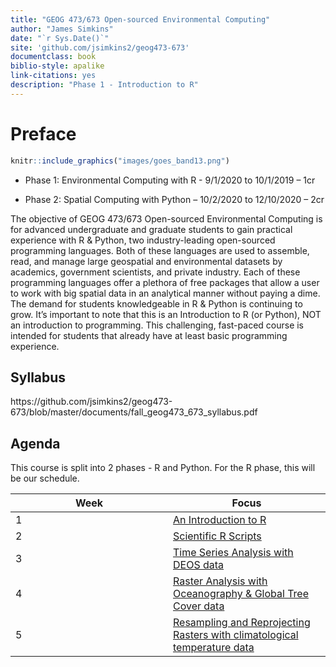 ```yaml
--- 
title: "GEOG 473/673 Open-sourced Environmental Computing"
author: "James Simkins"
date: "`r Sys.Date()`"
site: 'github.com/jsimkins2/geog473-673'
documentclass: book
biblio-style: apalike
link-citations: yes
description: "Phase 1 - Introduction to R"
---
```


# Preface

```r
knitr::include_graphics("images/goes_band13.png")  
```


- Phase 1: Environmental Computing with R - 9/1/2020 to 10/1/2019 – 1cr

- Phase 2: Spatial Computing with Python – 10/2/2020 to 12/10/2020 – 2cr


The objective of GEOG 473/673 Open-sourced Environmental Computing is for advanced undergraduate and graduate students to gain practical experience with R & Python, two industry-leading open-sourced programming languages. Both of these languages are used to assemble, read, and manage large geospatial and environmental datasets by academics, government scientists, and private industry. Each of these programming languages offer a plethora of free packages that allow a user to work with big spatial data in an analytical manner without paying a dime. The demand for students knowledgeable in R & Python is continuing to grow. It’s important to note that this is an Introduction to R (or Python), NOT an introduction to programming. This challenging, fast-paced course is intended for students that already have at least basic programming experience. 

## Syllabus

https://github.com/jsimkins2/geog473-673/blob/master/documents/fall_geog473_673_syllabus.pdf

## Agenda
This course is split into 2 phases - R and Python. For the R phase, this will be our schedule.

|Week     |      Focus|
|----------|----------|
|1 | [An Introduction to R](https://jsimkins2.github.io/geog473-673/getting-started-with-r.html)|
|2 | [Scientific R Scripts](https://jsimkins2.github.io/geog473-673/scientific-r-scripts.html)| 
|3 | [Time Series Analysis with DEOS data](https://jsimkins2.github.io/geog473-673/time-series-fun-with-deos.html)| 
|4 | [Raster Analysis with Oceanography & Global Tree Cover data](https://jsimkins2.github.io/geog473-673/oceanography-global-tree-cover.html)| |
|5 | [Resampling and Reprojecting Rasters with climatological temperature data](https://jsimkins2.github.io/geog473-673/reprojecting-writing-rasters.html)| 
